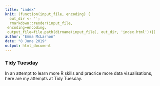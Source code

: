 ---
title: "index"
knit: (function(input_file, encoding) {
  out_dir <- '';
  rmarkdown::render(input_file,
 encoding=encoding,
 output_file=file.path(dirname(input_file), out_dir, 'index.html'))})
author: "Emma McLarnon"
date: "8 June 2019"
output: html_document
---

### Tidy Tuesday

In an attempt to learn more R skills and pracrice more data visualisations, here are my attempts at Tidy Tuesday.  
